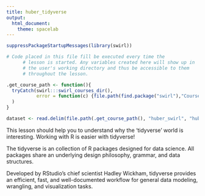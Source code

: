 ```yaml
---
title: huber_tidyverse
output:
  html_document:
    theme: spacelab
---
```


```r
suppressPackageStartupMessages(library(swirl))

# Code placed in this file fill be executed every time the
      # lesson is started. Any variables created here will show up in
      # the user's working directory and thus be accessible to them
      # throughout the lesson.

.get_course_path <- function(){
  tryCatch(swirl:::swirl_courses_dir(),
           error = function(c) {file.path(find.package("swirl"),"Courses")}
  )
}

dataset <- read.delim(file.path(.get_course_path(), "huber_swirl", "huber_tidyverse", "Lecturer Data.dat"), header=T)
``` 

This lesson should help you to understand why the 'tidyverse' world is interesting. Working with R is easier with tidyverse! 

The tidyverse is an collection of R packages designed for data science. All packages share an underlying design philosophy, grammar, and data structures. 

Developed by RStudio's chief scientist Hadley Wickham, tidyverse provides an efficient, fast, and well-documented workflow for general data modeling, wrangling, and visualization tasks. 

